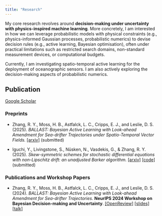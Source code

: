 ```yaml
---
title: "Research"
---
```


My core research revolves around **decision-making under uncertainty with physics-inspired machine learning**. More concretely, I am interested in how we can leverage probabilistic models with physical constraints (e.g., physics-informed Gaussian processes, probabilistic numerics) to devise decision rules (e.g., active learning, Bayesian optimisation), often under practical limitations such as restricted search domains, non-standard measurement devices, or computational budgets.

Currently, I am investigating spatio-temporal active learning for the deployment of oceanographic sensors. I am also actively exploring the decision-making aspects of probabilistic numerics.

## Publication

[Google Scholar](https://scholar.google.co.uk/citations?user=iSgEv0cAAAAJ&hl=en)
      
### Preprints

- Zhang, R. Y., Moss, H. B., Astfalck, L. C., Cripps, E. J., and Leslie, D. S. (2025). *BALLAST: Bayesian Active Learning with Look-ahead Amendment for Sea-drifter Trajectories under Spatio-Temporal Vector Fields.* [[arxiv]](https://arxiv.org/abs/2509.26005) (submitted) 

- Iguchi, Y., Livingstone, S., Nüsken, N., Vasdekis, G., & Zhang, R. Y. (2025). *Skew-symmetric schemes for stochastic differential equations with non-Lipschitz drift: an unadjusted Barker algorithm.* [[arxiv]](https://arxiv.org/abs/2405.14373) [[code]](https://github.com/ShuSheng3927/skew_symmetric_SDE) (submitted)


### Publications and Workshop Papers

- Zhang, R. Y., Moss, H. B., Astfalck, L. C., Cripps, E. J., and Leslie, D. S. (2024). *BALLAST: Bayesian Active Learning with Look-ahead Amendment for Sea-drifter Trajectories*. **NeurIPS 2024 Workshop on Bayesian Decision-making and Uncertainty**. [[OpenReview]](https://openreview.net/pdf?id=sKjBnOQwtO) [[slides]](files/BALLAST_workshop.pptx) [[talk]](https://youtu.be/1W5YQzI1yaQ?si=zLQn13T3Xn0lcBgv) 